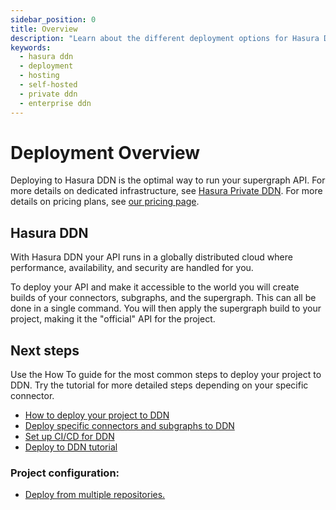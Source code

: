 ```yaml
---
sidebar_position: 0
title: Overview
description: "Learn about the different deployment options for Hasura DDN projects"
keywords:
  - hasura ddn
  - deployment
  - hosting
  - self-hosted
  - private ddn
  - enterprise ddn
---
```


# Deployment Overview

Deploying to Hasura DDN is the optimal way to run your supergraph API. For more details on dedicated infrastructure, see
[Hasura Private DDN](/private-ddn/overview.mdx). For more details on pricing plans, see
[our pricing page](https://hasura.io/pricing).

## Hasura DDN

With Hasura DDN your API runs in a globally distributed cloud where performance, availability, and security are handled
for you.

To deploy your API and make it accessible to the world you will create builds of your connectors, subgraphs, and the
supergraph. This can all be done in a single command. You will then apply the supergraph build to your project, making
it the "official" API for the project.

## Next steps

Use the How To guide for the most common steps to deploy your project to DDN. Try the tutorial for more detailed steps
depending on your specific connector.

- [How to deploy your project to DDN](/deployment/hasura-ddn/deploy-to-ddn.mdx)
- [Deploy specific connectors and subgraphs to DDN](/deployment/hasura-ddn/incremental-builds.mdx)
- [Set up CI/CD for DDN](/deployment/hasura-ddn/ci-cd.mdx)
- [Deploy to DDN tutorial](/deployment/hasura-ddn/tutorial/index.mdx)

### Project configuration:

- [Deploy from multiple repositories.](/project-configuration/subgraphs/working-with-multiple-repositories.mdx)
